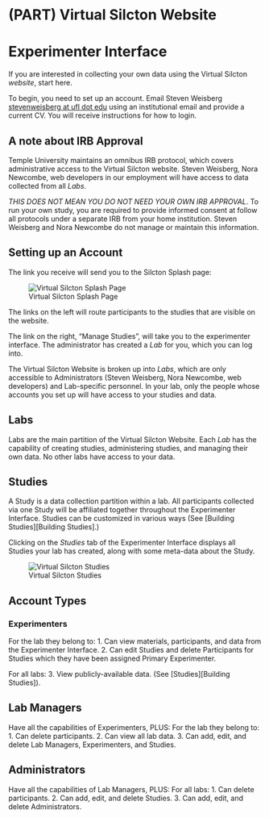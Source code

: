 # (PART) Virtual Silcton Website {-}

# Experimenter Interface

If you are interested in collecting your own data using the Virtual Silcton *website*, start here. 

To begin, you need to set up an account. Email Steven Weisberg [stevenweisberg at ufl dot edu](mailto:stevenweisberg@ufl.edu) using an institutional email and provide a current CV. You will receive instructions for how to login. 

## A note about IRB Approval
Temple University maintains an omnibus IRB protocol, which covers administrative access to the Virtual Silcton website. Steven Weisberg, Nora Newcombe, web developers in our employment will have access to data collected from all *Labs*. 

*THIS DOES NOT MEAN YOU DO NOT NEED YOUR OWN IRB APPROVAL*. To run your own study, you are required to provide informed consent at follow all protocols under a separate IRB from your home institution. Steven Weisberg and Nora Newcombe do not manage or maintain this information. 

## Setting up an Account

The link you receive will send you to the Silcton Splash page: 

![Virtual Silcton Splash Page](./figs/exp_interface_1.png)

The links on the left will route participants to the studies that are visible on the website. 

The link on the right, "Manage Studies", will take you to the experimenter interface. The administrator has created a *Lab* for you, which you can log into. 

The Virtual Silcton Website is broken up into *Labs*, which are only accessible to Administrators (Steven Weisberg, Nora Newcombe, web developers) and Lab-specific personnel. In your lab, only the people whose accounts you set up will have access to your studies and data. 

## Labs
Labs are the main partition of the Virtual Silcton Website. Each *Lab* has the capability of creating studies, administering studies, and managing their own data. No other labs have access to your data. 

## Studies
A Study is a data collection partition within a lab. All participants collected via one Study will be affiliated together throughout the Experimenter Interface. Studies can be customized in various ways (See [Building Studies][Building Studies].)

Clicking on the *Studies* tab of the Experimenter Interface displays all Studies your lab has created, along with some meta-data about the Study. 

![Virtual Silcton Studies](./figs/exp_interface_2.png)

## Account Types

### Experimenters
For the lab they belong to:
1. Can view materials, participants, and data from the Experimenter Interface. 
2. Can edit Studies and delete Participants for Studies which they have been assigned Primary Experimenter.

For all labs:
3. View publicly-available data. (See [Studies][Building Studies]).

## Lab Managers
Have all the capabilities of Experimenters, PLUS:
For the lab they belong to: 
1. Can delete participants.
2. Can view all lab data. 
3. Can add, edit, and delete Lab Managers, Experimenters, and Studies.

## Administrators
Have all the capabilities of Lab Managers, PLUS:
For all labs: 
1. Can delete participants.
2. Can add, edit, and delete Studies.
3. Can add, edit, and delete Administrators. 

